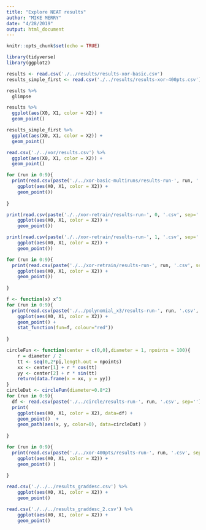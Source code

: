 ```yaml
---
title: "Explore NEAT results"
author: "MIKE MERRY"
date: "4/28/2019"
output: html_document
---
```


```r
knitr::opts_chunk$set(echo = TRUE)

library(tidyverse)
library(ggplot2)

results <- read.csv('./../results/results-xor-basic.csv')
results_simple_first <- read.csv('./../results/results-xor-400pts.csv')
```

```r
results %>%
  glimpse
```

```r
results %>%
  ggplot(aes(X0, X1, color = X2)) +
  geom_point()
```

```r
results_simple_first %>% 
  ggplot(aes(X0, X1, color = X2)) +
  geom_point()
```

```r
read.csv('./../xor/results.csv') %>%
  ggplot(aes(X0, X1, color = X2)) +
  geom_point()
```

```r
for (run in 0:9){
  print(read.csv(paste('./../xor-basic-multiruns/results-run-', run, '.csv', sep='')) %>%
    ggplot(aes(X0, X1, color = X2)) +
    geom_point())
    
}
```

```r

print(read.csv(paste('./../xor-retrain/results-run-', 0, '.csv', sep='')) %>%
    ggplot(aes(X0, X1, color = X2)) +
    geom_point())
```

```r

print(read.csv(paste('./../xor-retrain/results-run-', 1, '.csv', sep='')) %>%
    ggplot(aes(X0, X1, color = X2)) +
    geom_point())
```
```r

for (run in 0:9){
  print(read.csv(paste('./../xor-retrain/results-run-', run, '.csv', sep='')) %>%
    ggplot(aes(X0, X1, color = X2)) +
    geom_point())
    
}
```

```r
f <- function(x) x^3
for (run in 0:9){
  print(read.csv(paste('./../polynomial_x3/results-run-', run, '.csv', sep='')) %>%
    ggplot(aes(X0, X1, color = X2)) +
    geom_point() + 
    stat_function(fun=f, colour="red"))
    
}
```

```r
circleFun <- function(center = c(0,0),diameter = 1, npoints = 100){
    r = diameter / 2
    tt <- seq(0,2*pi,length.out = npoints)
    xx <- center[1] + r * cos(tt)
    yy <- center[2] + r * sin(tt)
    return(data.frame(x = xx, y = yy))
}
circleDat <- circleFun(diameter=0.8*2)
for (run in 0:9){
  df <- read.csv(paste('./../circle/results-run-', run, '.csv', sep=''))
  print(
    ggplot(aes(X0, X1, color = X2), data=df) +
    geom_point()  +
    geom_path(aes(x, y, color=0), data=circleDat) )
    
}
```

```r

for (run in 0:9){
  print(read.csv(paste('./../xor-400pts/results-run-', run, '.csv', sep='')) %>%
    ggplot(aes(X0, X1, color = X2)) +
    geom_point() )
    
}
```
```r
read.csv('./../../results_graddesc.csv') %>%
    ggplot(aes(X0, X1, color = X2)) +
    geom_point()
```

```r
read.csv('./../../results_graddesc_2.csv') %>%
    ggplot(aes(X0, X1, color = X2)) +
    geom_point()
```